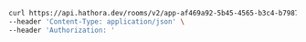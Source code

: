```bash Example Request
curl https://api.hathora.dev/rooms/v2/app-af469a92-5b45-4565-b3c4-b79878de67d2/update/2swovpy1fnunu \
--header 'Content-Type: application/json' \
--header 'Authorization: '
```
